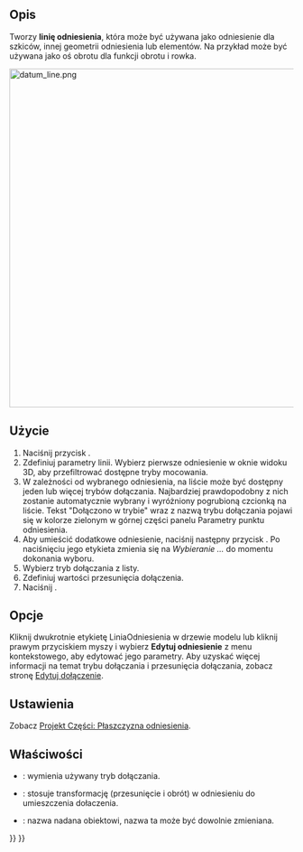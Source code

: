 <languages/>

{{Docnav/pl
|[[PartDesign_Plane/pl|Utwórz płaszczyznę odniesienia]]
|[[PartDesign_Point/pl|Utwórz punkt odniesienia]]
|[[PartDesign_Workbench/pl|środowisko pracy Projekt Części]]
|IconR=PartDesign_Plane.svg
|IconL=PartDesign_Point.svg
|IconC=Workbench_PartDesign.svg
}}

{{GuiCommand/pl
|Name=PartDesign Line
|Name/pl=Projekt Części: Utwórz linię odniesienia
|MenuLocation=Projekt Części → Utwórz układ odniesienia → Utwórz linię odniesienia
|Workbenches=[[PartDesign_Workbench/pl|Projekt Części]]
|Version=0.17
|SeeAlso=[[PartDesign_Point/pl|Utwórz punkt odniesienia]], [[PartDesign_Plane/pl|Utwórz płaszczyznę odniesienia]]
}}

<span id="Description"></span>
==Opis==

Tworzy '''linię odniesienia''', która może być używana jako odniesienie dla szkiców, innej geometrii odniesienia lub elementów. Na przykład może być używana jako oś obrotu dla funkcji obrotu i rowka.

[[File:datum_line.png|600px]]
{{Caption|Dwie linie odniesienia przechodzące przez przeciwległe narożniki sześcianu spotykają się w środku masy.}}

<span id="Usage"></span>
==Użycie==

# Naciśnij przycisk {{Button|[[Image:PartDesign_Line.svg|24px]] '''Utwórz linię odniesienia'''}}.
# Zdefiniuj parametry linii. Wybierz pierwsze odniesienie w oknie widoku 3D, aby przefiltrować dostępne tryby mocowania.
# W zależności od wybranego odniesienia, na liście może być dostępny jeden lub więcej trybów dołączania. Najbardziej prawdopodobny z nich zostanie automatycznie wybrany i wyróżniony pogrubioną czcionką na liście. Tekst "Dołączono w trybie" wraz z nazwą trybu dołączania pojawi się w kolorze zielonym w górnej części panelu Parametry punktu odniesienia.
# Aby umieścić dodatkowe odniesienie, naciśnij następny przycisk {{Button|Odniesienie}}. Po naciśnięciu jego etykieta zmienia się na ''Wybieranie ...'' do momentu dokonania wyboru.
# Wybierz tryb dołączania z listy.
# Zdefiniuj wartości przesunięcia dołączenia.
# Naciśnij {{Button|OK}}.

<span id="Options"></span>
==Opcje==

Kliknij dwukrotnie etykietę LiniaOdniesienia w drzewie modelu lub kliknij prawym przyciskiem myszy i wybierz '''Edytuj odniesienie''' z menu kontekstowego, aby edytować jego parametry. Aby uzyskać więcej informacji na temat trybu dołączania i przesunięcia dołączania, zobacz stronę [[Part_EditAttachment/pl|Edytuj dołączenie]].

<span id="Preferences"></span>
==Ustawienia==

Zobacz [[PartDesign_Plane/pl#Właściwości|Projekt Części: Płaszczyzna odniesienia]].

<span id="Properties"></span>
==Właściwości==

* {{PropertyData|Tryb mapowania}}: wymienia używany tryb dołączania.
* {{PropertyData|Odsunięcie dołaczenia}}: stosuje transformację (przesunięcie i obrót) w odniesieniu do umieszczenia dołaczenia.
* {{PropertyData|Etykieta}}: nazwa nadana obiektowi, nazwa ta może być dowolnie zmieniana.


{{Docnav/pl
|[[PartDesign_Plane/pl|Utwórz płaszczyznę odniesienia]]
|[[PartDesign_Point/pl|Utwórz punkt odniesienia]]
|[[PartDesign_Workbench/pl|środowisko pracy Projekt Części]]
|IconR=PartDesign_Plane.svg
|IconL=PartDesign_Point.svg
|IconC=Workbench_PartDesign.svg
}}

{{PartDesign Tools navi{{#translation:}}}}
{{Userdocnavi{{#translation:}}}}